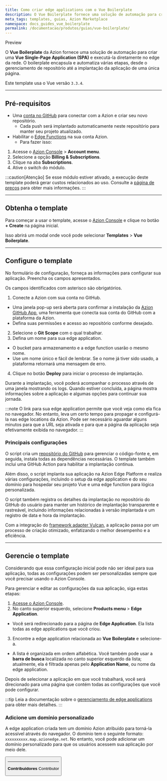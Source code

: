 ```yaml
---
title: Como criar edge applications com o Vue Boilerplate
description: O Vue Boilerplate fornece uma solução de automação para criar uma edge application Vue na Azion.
meta_tags: templates, guias, Azion Marketplace
namespace: docs_guides_vue_boilerplate
permalink: /documentacao/produtos/guias/vue-boilerplate/
---
```



<Badge variant="accent">
Preview
</Badge>

O **Vue Boilerplate** da Azion fornece uma solução de automação para criar uma **Vue Single-Page Application (SPA)** e executá-la diretamente no edge da rede. O boilerplate encapsula e automatiza várias etapas, desde o gerenciamento de repositório até a implantação da aplicação de uma única página.

Este template usa o Vue versão `3.3.4`.

---

## Pré-requisitos

- Uma [conta no GitHub](https://github.com/signup) para conectar com a Azion e criar seu novo repositório.
  - Cada push será implantado automaticamente neste repositório para manter seu projeto atualizado.
- Habilitar o [Edge Functions](/pt-br/documentacao/produtos/build/edge-application/edge-functions/) na sua conta Azion.
  - Para fazer isso:

1. Acesse o [Azion Console](https://console.azion.com/) > **Account menu**.
2. Selecione a opção **Billing & Subscriptions**.
3. Clique na aba **Subscriptions**.
4. Ative o switch do módulo.

:::caution[Atenção]
Se esse módulo estiver ativado, a execução deste template poderá gerar custos relacionados ao uso. Consulte a [página de preços](/pt-br/documentacao/produtos/precos/) para obter mais informações.
:::

---

## Obtenha o template

Para começar a usar o template, acesse o [Azion Console](/pt-br/documentacao/produtos/guias/como-acessar-o-rtm/) e clique no botão **+ Create** na página inicial.

Isso abrirá um modal onde você pode selecionar **Templates** > **Vue Boilerplate**.

---

## Configure o template

No formulário de configuração, forneça as informações para configurar sua aplicação. Preencha os campos apresentados.

Os campos identificados com asterisco são obrigatórios.

1. Conecte a Azion com sua conta no GitHub.
- Uma janela pop-up será aberta para confirmar a instalação da [Azion GitHub App](/pt-br/documentacao/produtos/guias/azion-github-app/), uma ferramenta que conecta sua conta do GitHub com a plataforma da Azion.
- Defina suas permissões e acesso ao repositório conforme desejado.
2. Selecione o **Git Scope** com o qual trabalhar.
3. Defina um nome para sua edge application.
- O bucket para armazenamento e a edge function usarão o mesmo nome.
- Use um nome único e fácil de lembrar. Se o nome já tiver sido usado, a plataforma retornará uma mensagem de erro.
4. Clique no botão **Deploy** para iniciar o processo de implantação.

Durante a implantação, você poderá acompanhar o processo através de uma janela mostrando os logs. Quando estiver concluída, a página mostra informações sobre a aplicação e algumas opções para continuar sua jornada.

:::note
O link para sua edge application permite que você veja como ela fica no navegador. No entanto, leva um certo tempo para propagar e configurá-la nas edge locations da Azion. Pode ser necessário aguardar alguns minutos para que a URL seja ativada e para que a página da aplicação seja efetivamente exibida no navegador.
:::

### Principais configurações

O script cria um [repositório do GitHub](https://github.com/aziontech/azion-samples/tree/dev/templates/vuejs-boilerplate) para gerenciar o código-fonte e, em seguida, instala todas as dependências necessárias. O template também inclui uma GitHub Action para habilitar a implantação contínua.

Além disso, o script implanta sua aplicação na Azion Edge Platform e realiza várias configurações, incluindo o setup da edge application e do seu domínio para hospedar seu projeto Vue e uma edge function para lógica personalizada.

O script também registra os detalhes da implantação no repositório do GitHub do usuário para manter um histórico de implantação transparente e rastreável, incluindo informações relacionadas à versão implantada e um registro de data e hora da implantação.

Com a integração do [framework adapter Vulcan](/pt-br/documentacao/produtos/devtools/azion-edge-runtime/compatibilidade-frameworks/), a aplicação passa por um processo de criação otimizado, enfatizando o melhor desempenho e a eficiência.

---

## Gerencie o template

Considerando que essa configuração inicial pode não ser ideal para sua aplicação, todas as configurações podem ser personalizadas sempre que você precisar usando o Azion Console.

Para gerenciar e editar as configurações da sua aplicação, siga estas etapas:

1. [Acesse o Azion Console](https://console.azion.com/).
2. No canto superior esquerdo, selecione **Products menu** > **Edge Application**.
- Você será redirecionado para a página de **Edge Application**. Ela lista todas as edge applications que você criou.
3. Encontre a edge application relacionada ao **Vue Boilerplate** e selecione-a.
- A lista é organizada em ordem alfabética. Você também pode usar a **barra de busca** localizada no canto superior esquerdo da lista; atualmente, ela é filtrada apenas pelo **Application Name**, ou nome da edge application.

Depois de selecionar a aplicação em que você trabalhará, você será direcionado para uma página que contém todas as configurações que você pode configurar.

:::tip
Leia a documentação sobre o [gerenciamento de edge applications](/pt-br/documentacao/produtos/build/edge-application/primeiros-passos/) para obter mais detalhes.
:::

### Adicione um domínio personalizado

A edge application criada tem um domínio Azion atribuído para torná-la acessível através do navegador. O domínio tem o seguinte formato: `xxxxxxxxxx.map.azionedge.net`. No entanto, você pode adicionar um domínio personalizado para que os usuários acessem sua aplicação por meio dele.


<Button href="/pt-br/documentacao/produtos/guias/configurar-dominio/" text="consulte o guia para configurar domínios" variant="secondary" /> 

---


**Contribuidores** <ContributorList>Contributor</ContributorList>
